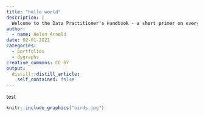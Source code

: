 ```yaml
---
title: "hello world"
description: |
  Welcome to the Data Practitioner's Handbook - a short primer on everything data.
author:
  - name: Helen Arnold
date: 02-01-2021
categories:
  - portfolios
  - dygraphs
creative_commons: CC BY
output:
  distill::distill_article:
    self_contained: false 
---
```


test

```r
knitr::include_graphics("birds.jpg")

```
